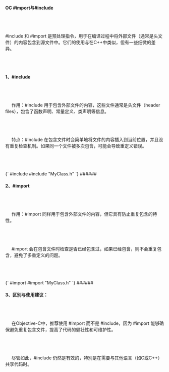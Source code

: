 


<div className="mdx-box">

#### OC #import与#include
###### &nbsp;
#include 和 #import 是预处理指令，用于在编译过程中将外部文件（通常是头文件）的内容包含到源文件中。它们的使用与在C++中类似，但有一些细微的差异。
###### &nbsp;
####  1、#include
###### &nbsp;
&nbsp;&nbsp;&nbsp;&nbsp;  作用：#include 用于包含外部文件的内容，这些文件通常是头文件（header files），包含了函数声明、常量定义、类声明等信息。
###### &nbsp;
&nbsp;&nbsp;&nbsp;&nbsp;  特点：#include 在包含文件时会简单地将文件的内容插入到当前位置，并且没有重复检查机制。如果同一个文件被多次包含，可能会导致重定义错误。
###### &nbsp;
<SyntaxHighlighter language="javascript">
  {`
    #include <Foundation/Foundation.h>
    #include "MyClass.h"
`}
</SyntaxHighlighter>
###### &nbsp;

####  2、#import
###### &nbsp;
&nbsp;&nbsp;&nbsp;&nbsp;  作用：#import 同样用于包含外部文件的内容，但它具有防止重复包含的特性。
###### &nbsp;
&nbsp;&nbsp;&nbsp;&nbsp;  #import 会在包含文件时检查是否已经包含过，如果已经包含，则不会重复包含，避免了多重定义的问题。
###### &nbsp;
<SyntaxHighlighter language="javascript">
  {`
    #import <UIKit/UIKit.h>
    #import "MyClass.h"
`}
</SyntaxHighlighter>
###### &nbsp;

#### 3、区别与使用建议：
###### &nbsp;
&nbsp;&nbsp;&nbsp;&nbsp;  在Objective-C中，推荐使用 #import 而不是 #include，因为 #import 能够确保避免重复包含文件，提高了代码的健壮性和可维护性。
###### &nbsp;
&nbsp;&nbsp;&nbsp;&nbsp;  尽管如此，#include 仍然是有效的，特别是在需要与其他语言（如C或C++）共享代码时。
###### &nbsp;
</div>



